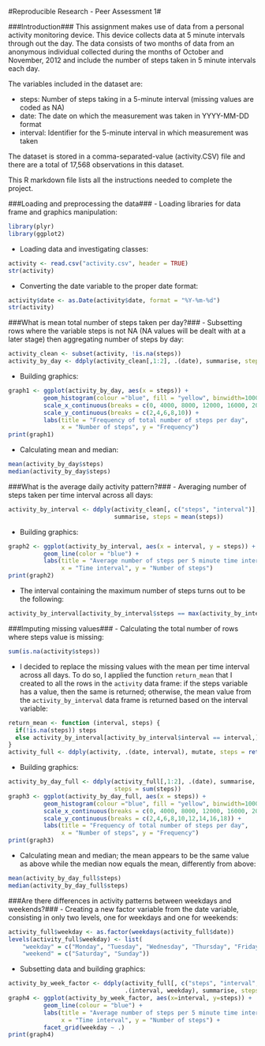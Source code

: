 #Reproducible Research - Peer Assessment 1#

###Introduction###
This assignment makes use of data from a personal activity monitoring device. This device collects data at 5 minute intervals through out the day. The data consists of two months of data from an anonymous individual collected during the months of October and November, 2012 and include the number of steps taken in 5 minute intervals each day.

The variables included in the dataset are:

- steps: Number of steps taking in a 5-minute interval (missing values are coded as NA)
- date: The date on which the measurement was taken in YYYY-MM-DD format
- interval: Identifier for the 5-minute interval in which measurement was taken

The dataset is stored in a comma-separated-value (activity.CSV) file and there are a total of 17,568 observations in this dataset.

This R markdown file lists all the instructions needed to complete the project.

###Loading and preprocessing the data###
- Loading libraries for data frame and graphics manipulation:
```r
library(plyr)
library(ggplot2)
```

- Loading data and investigating classes:
```r
activity <- read.csv("activity.csv", header = TRUE)
str(activity)
```

- Converting the date variable to the proper date format:
```r
activity$date <- as.Date(activity$date, format = "%Y-%m-%d")
str(activity)
```

###What is mean total number of steps taken per day?###
- Subsetting rows where the variable steps is not NA (NA values will be dealt with at a later stage) then aggregating number of steps by day:
```r
activity_clean <- subset(activity, !is.na(steps))
activity_by_day <- ddply(activity_clean[,1:2], .(date), summarise, steps = sum(steps))
```

- Building graphics:
```r
graph1 <- ggplot(activity_by_day, aes(x = steps)) +
          geom_histogram(colour ="blue", fill = "yellow", binwidth=1000) +
          scale_x_continuous(breaks = c(0, 4000, 8000, 12000, 16000, 20000)) +
          scale_y_continuous(breaks = c(2,4,6,8,10)) + 
          labs(title = "Frequency of total number of steps per day", 
               x = "Number of steps", y = "Frequency")
print(graph1)
```

- Calculating mean and median:
```r
mean(activity_by_day$steps)
median(activity_by_day$steps)
```

###What is the average daily activity pattern?###
- Averaging number of steps taken per time interval across all days:
```r
activity_by_interval <- ddply(activity_clean[, c("steps", "interval")], .(interval),
                              summarise, steps = mean(steps))
```

- Building graphics:
```r
graph2 <- ggplot(activity_by_interval, aes(x = interval, y = steps)) +
          geom_line(color = "blue") +
          labs(title = "Average number of steps per 5 minute time interval", 
               x = "Time interval", y = "Number of steps")
print(graph2)
```

- The interval containing the maximum number of steps turns out to be the following:
```r
activity_by_interval[activity_by_interval$steps == max(activity_by_interval$steps), ]
```

###Imputing missing values###
- Calculating the total number of rows where steps value is missing:
```r
sum(is.na(activity$steps))
```

- I decided to replace the missing values with the mean per time interval across all days. To do so, I applied the function ```return_mean``` that I created to all the rows in the ```activity``` data frame: if the steps variable has a value, then the same is returned; otherwise, the mean value from the ```activity_by_interval``` data frame is returned based on the interval variable:
```r
return_mean <- function (interval, steps) {
  if(!is.na(steps)) steps
  else activity_by_interval[activity_by_interval$interval == interval,]$steps 
}
activity_full <- ddply(activity, .(date, interval), mutate, steps = return_mean(interval, steps))
```

- Building graphics:
```r
activity_by_day_full <- ddply(activity_full[,1:2], .(date), summarise, 
                              steps = sum(steps))
graph3 <- ggplot(activity_by_day_full, aes(x = steps)) +
          geom_histogram(colour ="blue", fill = "yellow", binwidth=1000) +
          scale_x_continuous(breaks = c(0, 4000, 8000, 12000, 16000, 20000)) +
          scale_y_continuous(breaks = c(2,4,6,8,10,12,14,16,18)) + 
          labs(title = "Frequency of total number of steps per day", 
               x = "Number of steps", y = "Frequency")
print(graph3)
```

- Calculating mean and median; the mean appears to be the same value as above while the median now equals the mean, differently from above:
```r
mean(activity_by_day_full$steps)
median(activity_by_day_full$steps)
```

###Are there differences in activity patterns between weekdays and weekends?###
- Creating a new factor variable from the date variable, consisting in only two levels, one for weekdays and one for weekends:
```r
activity_full$weekday <- as.factor(weekdays(activity_full$date))
levels(activity_full$weekday) <- list(
    "weekday" = c("Monday", "Tuesday", "Wednesday", "Thursday", "Friday"),
    "weekend" = c("Saturday", "Sunday"))
```

- Subsetting data and building graphics:
```r
activity_by_week_factor <- ddply(activity_full[, c("steps", "interval", "weekday")],
                                 .(interval, weekday), summarise, steps = mean(steps))
graph4 <- ggplot(activity_by_week_factor, aes(x=interval, y=steps)) +
          geom_line(colour = "blue") +
          labs(title = "Average number of steps per 5 minute time interval\n(weekdays vs. weekends)",
               x = "Time interval", y = "Number of steps") +
          facet_grid(weekday ~ .)
print(graph4)
```